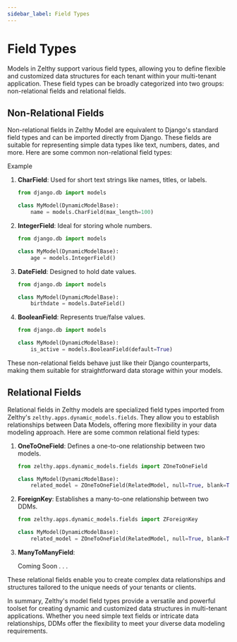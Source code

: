 ```yaml
---
sidebar_label: Field Types
---
```


# Field Types

Models in Zelthy support various field types, allowing you to define flexible and customized data structures for each tenant within your multi-tenant application. These field types can be broadly categorized into two groups: non-relational fields and relational fields.

## Non-Relational Fields

Non-relational fields in Zelthy Model are equivalent to Django's standard field types and can be imported directly from Django. These fields are suitable for representing simple data types like text, numbers, dates, and more. Here are some common non-relational field types:

Example
1. **CharField**: Used for short text strings like names, titles, or labels.

   ```python
   from django.db import models

   class MyModel(DynamicModelBase):
       name = models.CharField(max_length=100)
   ```

2. **IntegerField**: Ideal for storing whole numbers.

   ```python
   from django.db import models

   class MyModel(DynamicModelBase):
       age = models.IntegerField()
   ```

3. **DateField**: Designed to hold date values.

   ```python
   from django.db import models

   class MyModel(DynamicModelBase):
       birthdate = models.DateField()
   ```

4. **BooleanField**: Represents true/false values.

   ```python
   from django.db import models

   class MyModel(DynamicModelBase):
       is_active = models.BooleanField(default=True)
   ```

These non-relational fields behave just like their Django counterparts, making them suitable for straightforward data storage within your models.

## Relational Fields

Relational fields in Zelthy models are specialized field types imported from Zelthy's `zelthy.apps.dynamic_models.fields`. They allow you to establish relationships between Data Models, offering more flexibility in your data modeling approach. Here are some common relational field types:

1. **OneToOneField**: Defines a one-to-one relationship between two models.

   ```python
   from zelthy.apps.dynamic_models.fields import ZOneToOneField

   class MyModel(DynamicModelBase):
       related_model = ZOneToOneField(RelatedModel, null=True, blank=True, on_delete=models.CASCADE)
   ```

2. **ForeignKey**: Establishes a many-to-one relationship between two DDMs.

   ```python
   from zelthy.apps.dynamic_models.fields import ZForeignKey

   class MyModel(DynamicModelBase):
       related_model = ZOneToOneField(RelatedModel, null=True, blank=True, on_delete=models.CASCADE)
   ```

3. **ManyToManyField**:

    Coming Soon . . .


These relational fields enable you to create complex data relationships and structures tailored to the unique needs of your tenants or clients.

In summary, Zelthy's model field types provide a versatile and powerful toolset for creating dynamic and customized data structures in multi-tenant applications. Whether you need simple text fields or intricate data relationships, DDMs offer the flexibility to meet your diverse data modeling requirements.
